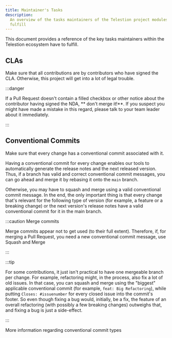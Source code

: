 ```yaml
---
title: Maintainer's Tasks
description:
  An overview of the tasks maintainers of the Telestion project modules have to
  fulfill
---
```


<!--
Reference
=========

=== When to use this template:
When you're documenting some topic so that users (e.g., ecosystem developers)
can quickly lookup a fact. These articles typically consist of a list, a
definition list, a table, or some other form of "quick-to-lookup" information.

=== When not to use this template:
Do not use a reference article to explain a concept. You should keep additional
information within the reference article to a minimum so that knowledgeable users
can quickly see the facts that are relevant to them. You can link to concepts and
other topics to explain specific concepts, if necessary.

=== Writing tips:
- Write in the present tense
- Use neutral pronouns (they/them instead of he/she and him/her)
- Be respectful to everyone
- Be aware of the potential for cultural misunderstandings
- Keep the amount of additional information to a minimum (focus on the facts)
- If necessary, link to concept topics. Do not explain them in the article
- Use a suitable form of content so that readers can quickly look up the desired
  information (e.g., a table, a list, a diagram, or something else)
-->

<!-- Relevant imports: -->


<!-- Short description of what information this document provides: -->

This document provides a reference of the key tasks maintainers within the
Telestion ecosystem have to fulfill.

<!-- Content (e.g., a table, a list, a diagram, or a definition list) -->

## CLAs

Make sure that all contributions are by contributors who have signed the CLA.
Otherwise, this project will get into a lot of legal trouble.

:::danger

If a Pull Request doesn't contain a filled checkbox or other notice about the
contributor having signed the NDA, ** don't merge it!**. If you suspect you
might have made a mistake in this regard, please talk to your team leader about
it immediately.

:::

## Conventional Commits

Make sure that every change has a conventional commit associated with it.

Having a conventional commit for every change enables our tools to automatically
generate the release notes and the next released version. Thus, if a branch has
valid and correct conventional commit messages, you can go ahead and merge it by
rebasing it onto the `main` branch.

Otherwise, you may have to squash and merge using a valid conventional commit
message. In the end, the only important thing is that every change that's
relevant for the following type of version (for example, a feature or a breaking
change) or the next version's release notes have a valid conventional commit for
it in the main branch.

:::caution Merge commits

Merge commits appear not to get used (to their full extent). Therefore, if, for
merging a Pull Request, you need a new conventional commit message, use Squash
and Merge

:::

:::tip

For some contributions, it just isn't practical to have one mergeable branch per
change. For example, refactoring might, in the process, also fix a lot of old
issues. In that case, you can squash and merge using the "biggest" applicable
conventional commit (for example, `feat: Big Refactoring`), while putting
`Closes: #issuenumber` for every closed issue into the commit's footer. So even
though fixing a bug would, initially, be a fix, the feature of an overall
refactoring (with possibly a few breaking changes) outweighs that, and fixing a
bug is just a side-effect.

:::

<Reference to="/internal/references/conventional-commit-types">
	More information regarding conventional commit types
</Reference>

<!-- ## See also -->

<!--
Snippets
--------

<Reference to="../other-article">
    Relative Link to other article
</Reference>

<Reference to="https://www.example.com">
    Example Website
</Reference>
-->

